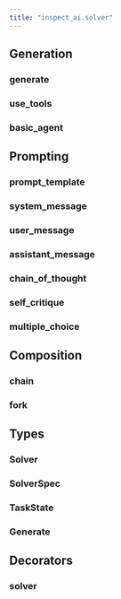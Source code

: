 ```yaml
---
title: "inspect_ai.solver"
---
```


## Generation

### generate
### use_tools
### basic_agent

## Prompting

### prompt_template
### system_message
### user_message
### assistant_message
### chain_of_thought
### self_critique
### multiple_choice

## Composition

### chain
### fork

## Types

### Solver
### SolverSpec
### TaskState
### Generate

## Decorators

### solver
